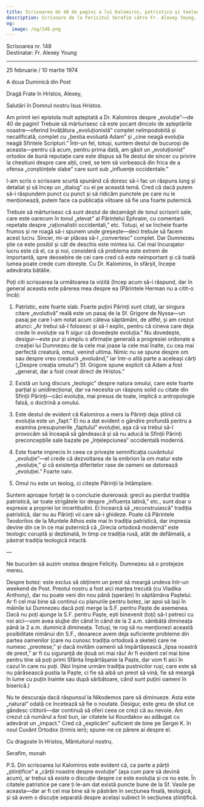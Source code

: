 ```yaml
---
title: Scrisoarea de 40 de pagini a lui Kalomiros, patristica și teologia slabă
description: Scrisoare de la Fericitul Serafim către Fr. Alexey Young.
og:
  image: /og/148.png
---
```


<div style={{textAlign:'right', fontFamily:'monospace'}}>Scrisoarea nr. 148</div>
<div style={{textAlign:'left', fontFamily:'monospace'}}>Destinatar: Fr. Alexey Young</div>

---

25 februarie / 10 martie 1974

A doua Duminică din Post

Dragă Frate în Hristos, Alexey,

Salutări în Domnul nostru Isus Hristos.

Am primit ieri epistola mult așteptată a Dr. Kalomiros despre „evoluție”—de 40 de pagini! Trebuie să mărturisesc că este șocant dincolo de așteptările noastre—oferind învățătura „evoluționistă” complet neîmpodobită și necalificată, complet cu „bestia evoluată Adam” și „cine neagă evoluția neagă Sfintele Scripturi.” Într-un fel, totuși, suntem destul de bucuroși de aceasta—pentru că acum, pentru prima dată, am găsit un „evoluționist” ortodox de bună reputație care este dispus să fie destul de sincer cu privire la chestiuni despre care alții, cred, se tem să vorbească din frica de a ofensa „conștiințele slabe” care sunt sub „influențe occidentale.”

I-am scris o scrisoare scurtă spunând că doresc să-i fac un răspuns lung și detaliat și să încep un „dialog” cu el pe această temă. Cred că dacă putem să-i răspundem punct cu punct și să ridicăm punctele pe care nu le menționează, putem face ca publicația viitoare să fie una foarte puternică.

Trebuie să mărturisesc că sunt destul de dezamăgit de tonul scrisorii sale, care este oarecum în tonul „elevat” al Părintelui Ephraim, cu comentarii repetate despre „raționalistii occidentali,” etc. Totuși, el se încheie foarte frumos și ne roagă să-i spunem unde greșește—deci trebuie să facem acest lucru. Sincer, mi-ar plăcea să-l „convertesc” complet. Dar Dumnezeu știe ce este posibil și cât de deschis este mintea lui. Cel mai încurajator lucru este că el, ca și noi, consideră că problema este extrem de importantă, spre deosebire de cei care cred că este neimportant și că toată lumea poate crede cum dorește. Cu Dr. Kalomiros, în sfârșit, începe adevărata bătălie.

Poți citi scrisoarea la următoarea ta vizită (încep acum să-i răspund, dar în general aceasta este părerea mea despre ea (Părintele Herman nu a citit-o încă):

1. Patristic, este foarte slab. Foarte puțini Părinți sunt citați, iar singura citare „evolutivă” reală este un pasaj de la Sf. Grigore de Nyssa—un pasaj pe care l-am notat acum câteva săptămâni, de altfel, și am crezut atunci: „Ar trebui să-l folosesc și să-l explic, pentru că cineva care deja crede în evoluție va fi sigur că dovedește evoluția.” Nu dovedește, desigur—este pur și simplu o afirmație generală a progresiei ordonate a creației lui Dumnezeu de la cele mai joase la cele mai înalte, cu cea mai perfectă creatură, omul, venind ultima. Nimic nu se spune despre om sau despre vreo creatură „evoluând,” iar într-o altă parte a aceleași cărți („Despre creația omului”) Sf. Grigore spune explicit că Adam a fost „generat, dar a fost creat direct de Hristos.”

2. Există un lung discurs „teologic” despre natura omului, care este foarte parțial și unidirecțional, dar va necesita un răspuns solid cu citate din Sfinții Părinți—căci evoluția, mai presus de toate, implică o antropologie falsă, o doctrină a omului.

3. Este destul de evident că Kalomiros a mers la Părinți deja știind că evoluția este un „fapt.” El nu a dat evident o gândire profundă pentru a examina presupunerile „faptului” evoluției, așa că va trebui să-l provocăm să înceapă să gândească și să nu aducă la Sfinții Părinți preconcepțiile sale bazate pe „înțelepciunea” occidentală modernă.

4. Este foarte imprecis în ceea ce privește semnificația cuvântului „evoluție”—el crede că dezvoltarea de la embrion la om matur este „evoluție,” și că existența diferitelor rase de oameni se datorează „evoluției.” Foarte naiv.

5. Omul nu este un teolog, ci citește Părinții la întâmplare.

Suntem aproape forțați la o concluzie dureroasă: grecii au pierdut tradiția patristică, iar toate strigătele lor despre „influența latină,” etc., sunt doar o expresie a propriei lor incertitudini. Ei încearcă să „reconstruiască” tradiția patristică, dar nu au Părinți vii care să-i ghideze. Poate că Părintele Teodoritos de la Muntele Athos este mai în tradiția patristică, dar impresia devine din ce în ce mai puternică că „Grecia ortodoxă modernă” este teologic coruptă și dezbinată, în timp ce tradiția rusă, atât de defăimată, a păstrat tradiția teologică intactă.

—

Ne bucurăm să auzim vestea despre Felicity. Dumnezeu să o protejeze mereu.

Despre botez: este exclus să obținem un preot să meargă undeva într-un weekend de Post. Preotul nostru a fost aici marțea trecută (cu Vladika Anthony), dar nu poate veni din nou până (sperăm) în săptămâna Paștelui. Ar fi cel mai bine să continui cu planurile pentru botez, iar apoi să lași în mâinile lui Dumnezeu dacă poți merge la S.F. pentru Paște de asemenea. Dacă nu poți ajunge la S.F. pentru Paște, ești binevenit (toți) să-l petreci cu noi aici—vom avea slujbe din când în când de la 2 a.m. sâmbătă dimineața până la 2 a.m. duminică dimineața. Totuși, te rog să nu menționezi această posibilitate nimănui din S.F., deoarece avem deja suficiente probleme din partea oamenilor (care nu cunosc tradiția ortodoxă a sketei) care ne numesc „preotese,” și dacă invităm oamenii să împărtășească „lipsa noastră de preot,” ar fi cu siguranță de două ori mai rău! Ar fi evident cel mai bine pentru tine să poți primi Sfânta Împărtășanie la Paște, dar vom fi aici în cazul în care nu poți. (Noi înșine urmăm tradiția pustnicilor ruși, care este să nu părăsească pustia la Paște, ci fie să aibă un preot să vină, fie să meargă în lume cu puțin înainte sau după sărbătoare, când sunt puțini oameni în biserică.)

Nu te descuraja dacă răspunsul la Nikodemos pare să diminueze. Asta este „natural” odată ce încetează să fie o noutate. Desigur, este greu de știut ce gândesc cititorii—dar continuă să oferi ceea ce crezi că au nevoie. Am crezut că numărul a fost bun, iar citatele lui Kourdakov au adăugat cu adevărat un „impact.” Cred că „explicăm” suficient de bine pe Sergei K. în noul Cuvânt Ortodox (trimis ieri); spune-ne ce părere ai despre el.

Cu dragoste în Hristos, Mântuitorul nostru,

Serafim, monah

P.S. Din scrisoarea lui Kalomiros este evident că, ca parte a părții „științifice” a „cărții noastre despre evoluție” (așa cum pare să devină acum), ar trebui să existe o discuție despre ce este evoluția și ce nu este. În citatele patristice pe care ți le-am dat există puncte bune de la Sf. Vasile pe aceasta—dar ar fi cel mai bine să le păstrăm în secțiunea finală, teologică, și să avem o discuție separată despre același subiect în secțiunea științifică.
